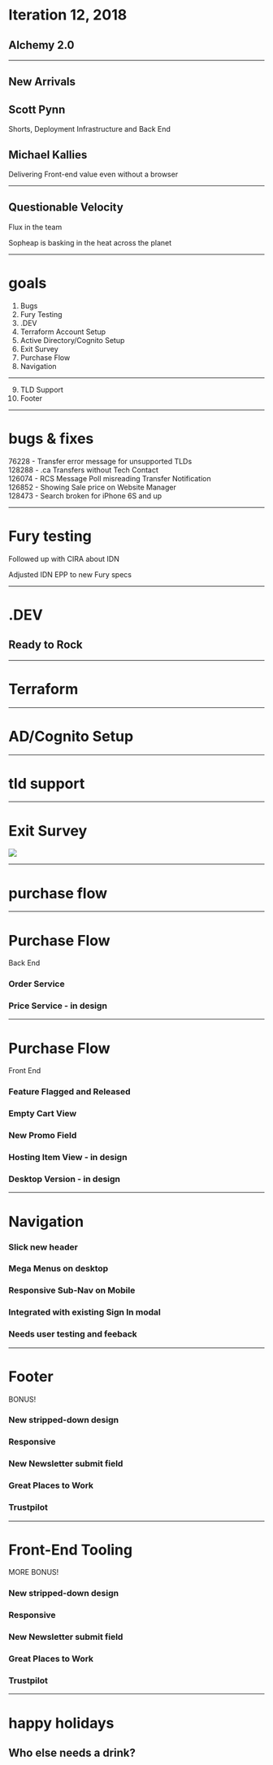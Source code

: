 

<Head>
  <title>Alchemy - IT12 - 2018</title>
</Head>

# Iteration 12, 2018
## Alchemy 2.0

---

## New Arrivals

<FlexList>
  <Appear>
    <div>
      <h2>Scott Pynn</h2>
      <div>Shorts, Deployment Infrastructure and Back End</div>
    </div>
    <div>
      <h2>Michael Kallies</h2>
      <div>Delivering Front-end value even without a browser</div>
    </div>
  </Appear>
</FlexList>

---

## Questionable Velocity

Flux in the team

Sopheap is basking in the heat across the planet

---

# goals

1. Bugs
2. Fury Testing
3. .DEV
4. Terraform Account Setup
5. Active Directory/Cognito Setup
6. Exit Survey
7. Purchase Flow
8. Navigation

-----------------------

9. TLD Support
10. Footer

---

# bugs & fixes

<FlexList>
  <div>76228 - Transfer error message for unsupported TLDs</div>
  <div>128288 - .ca Transfers without Tech Contact</div>
  <div>126074 - RCS Message Poll misreading Transfer Notification</div>
  <div>126852 - Showing Sale price on Website Manager</div>
  <div>128473 - Search broken for iPhone 6S and up</div>
</FlexList>

---

# Fury testing

Followed up with CIRA about IDN

Adjusted IDN EPP to new Fury specs

---

# .DEV

## Ready to Rock

---

# Terraform

---

# AD/Cognito Setup

---

# tld support

---

# Exit Survey

![](https://images.unsplash.com/photo-1462331940025-496dfbfc7564?w=2048&q=20)

---

# purchase flow

---

<div>
  <h1>Purchase Flow</h1>
  <div>Back End</div>
</div>

<FlexList center dark>
  <h3>Order Service</h3>
  <h3>Price Service - in design</h3>
</FlexList>

---


<div>
  <h1>Purchase Flow</h1>
  <div>Front End</div>
</div>

<FlexList center dark>
  <Appear>
    <h3>Feature Flagged and Released</h3>
    <h3>Empty Cart View</h3>
    <h3>New Promo Field</h3>
    <h3>Hosting Item View - in design</h3>
    <h3>Desktop Version - in design</h3>
  </Appear>
</FlexList>

---


<div>
  <h1>Navigation</h1>
</div>

<FlexList center dark>
  <Appear>
    <h3>Slick new header</h3>
    <h3>Mega Menus on desktop</h3>
    <h3>Responsive Sub-Nav on Mobile</h3>
    <h3>Integrated with existing Sign In modal</h3>
    <h3>Needs user testing and feeback</h3>
  </Appear>
</FlexList>

---

<div>
  <h1>Footer</h1>
  <div>BONUS!</div>
</div>

<FlexList center dark>
  <Appear>
    <h3>New stripped-down design</h3>
    <h3>Responsive</h3>
    <h3>New Newsletter submit field</h3>
    <h3>Great Places to Work</h3>
    <h3>Trustpilot</h3>
  </Appear>
</FlexList>

---


<div>
  <h1>Front-End Tooling</h1>
  <div>MORE BONUS!</div>
</div>

<FlexList center dark>
  <Appear>
    <h3>New stripped-down design</h3>
    <h3>Responsive</h3>
    <h3>New Newsletter submit field</h3>
    <h3>Great Places to Work</h3>
    <h3>Trustpilot</h3>
  </Appear>
</FlexList>

---

# happy holidays
## Who else needs a drink?